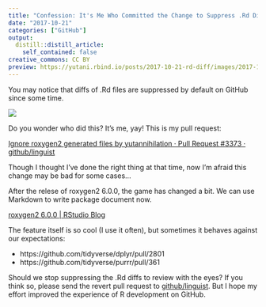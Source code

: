 ```yaml
---
title: "Confession: It's Me Who Committed the Change to Suppress .Rd Diffs On GitHub"
date: "2017-10-21"
categories: ["GitHub"]
output:
  distill::distill_article:
    self_contained: false
creative_commons: CC BY
preview: https://yutani.rbind.io/posts/2017-10-21-rd-diff/images/2017-10-21-diff-suppressed.png
---
```


You may notice that diffs of .Rd files are suppressed by default on GitHub since some time.

![](./images/2017-10-21-diff-suppressed.png)

Do you wonder who did this? It's me, yay! This is my pull request:

[Ignore roxygen2 generated files by yutannihilation · Pull Request #3373 · github/linguist](https://github.com/github/linguist/pull/3373)

Though I thought I've done the right thing at that time, now I'm afraid this change may be bad for some cases...

After the relese of roxygen2 6.0.0, the game has changed a bit. We can use Markdown to write package document now.

[roxygen2 6.0.0 | RStudio Blog](https://blog.rstudio.com/2017/02/01/roxygen2-6-0-0/)

The feature itself is so cool (I use it often), but sometimes it behaves against our expectations:

* https://github.com/tidyverse/dplyr/pull/2801
* https://github.com/tidyverse/purrr/pull/361

Should we stop suppressing the .Rd diffs to review with the eyes? If you think so, please send the revert pull request to [github/linguist]((https://github.com/github/linguist)). But I hope my effort improved the experience of R development on GitHub.
